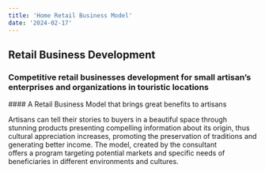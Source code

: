 ```yaml
---
title: 'Home Retail Business Model'
date: '2024-02-17'
---
```

## Retail Business Development
### Competitive retail businesses development for small artisan’s enterprises and organizations in touristic locations 
<DivContainer>
<Gallery
  grid={{
    className: 'grid-cols-1 sm:grid-cols-[1fr_0.892fr_1fr] gap-1',
  }} 
  pictures={
    [
      {
        id: 1,
        path: 'home/09_0_IMG_2617_1024.jpg',
        alt: 'alt text',
        width: 768,
        height: 1024,
      },
      {
        id: 2,
        path: 'home/09_1_DSC07438_1024.jpg',
        alt: 'alt text',
        width: 685,
        height: 1024,
      },
      {
        id: 3,
        path: 'home/09_2_IMG_3300_1024.jpg',
        alt: 'alt text',
        width: 768,
        height: 1024,
      },
    ]
  }
/>
</DivContainer>
<DivContainer>
<Gallery
  grid={{
    className: 'grid-cols-1 sm:grid-cols-3 gap-0',
  }} 
  pictures={
    [
      {
        id: 1,
        path: 'home/09_3_peq_copacabana_DSC03892.jpg',
        alt: 'alt text',
        width: 707,
        height: 407,
      },
      {
        id: 2,
        path: 'home/09_4_peq_musef_DSC05062.jpg',
        alt: 'alt text',
        width: 800,
        height: 461,
      },
      {
        id: 3,
        path: 'home/09_5_peq_mongolia_IMG_2125.jpg',
        alt: 'alt text',
        width: 800,
        height: 461,
      },
    ]
  }
/>
</DivContainer>
<DivContainer classAddition="sm:max-w-xl md:max-w-2xl	lg:max-w-3xl">
#### A Retail Business Model that brings great benefits to artisans

Artisans can tell their stories to buyers in a beautiful space through stunning products presenting compelling information about its origin, thus cultural appreciation increases, promoting the preservation of traditions and generating better income. The model, created by the consultant offers a program targeting potential markets and specific needs of beneficiaries in different environments and cultures.

<div className="text-center">
<ReadMore
  href='/business-development'
/>
</div>
</DivContainer>